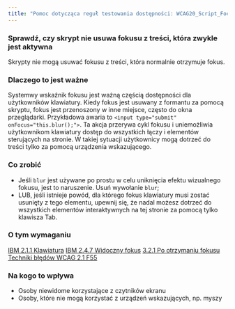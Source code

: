 ```yaml
---
title: "Pomoc dotycząca reguł testowania dostępności: WCAG20_Script_FocusBlurs"
---
```


<div className="toolHelp">
<Row>
<Column colLg={16} colMd={8} colSm={4} className="toolHead">

### Sprawdź, czy skrypt nie usuwa fokusu z treści, która zwykle jest aktywna

<div id="locLevel"></div>

Skrypty nie mogą usuwać fokusu z treści, która normalnie otrzymuje fokus.

</Column>
</Row>
<Row>
<Column colLg={11} colMd={5} colSm={4} className="toolMain">

### Dlaczego to jest ważne

Systemwy wskaźnik fokusu jest ważną częścią dostępności dla użytkowników klawiatury. Kiedy fokus jest usuwany z formantu za pomocą skryptu, fokus jest przenoszony w inne miejsce, często do okna przeglądarki.
Przykładowa awaria to `<input type="submit" onFocus="this.blur();">`. Ta akcja przerywa cykl fokusu i uniemożliwia użytkownikom klawiatury dostęp do wszystkich łączy i elementów sterujących na stronie. W takiej sytuacji użytkownicy mogą dotrzeć do treści tylko za pomocą urządzenia wskazującego.

<div id="locSnippet"></div>

### Co zrobić

 * Jeśli `blur` jest używane po prostu w celu uniknięcia efektu wizualnego fokusu, jest to naruszenie. Usuń wywołanie `blur`;
 * LUB, jeśli istnieje powód, dla którego fokus klawiatury musi zostać usunięty z tego elementu, upewnij się, że nadal możesz dotrzeć do wszystkich elementów interaktywnych na tej stronie za pomocą tylko klawisza Tab.
  
  

</Column>
<Column colLg={5} colMd={3} colSm={4} className="toolLeft">

### O tym wymaganiu

[IBM 2.1.1 Klawiatura](http://www.ibm.com/able/guidelines/ci162/keyboard.html)
[IBM 2.4.7 Widoczny fokus](http://www.ibm.com/able/guidelines/ci162/focus_visible.html)
[3.2.1 Po otrzymaniu fokusu](http://www.ibm.com/able/guidelines/ci162/on_focus.html)
[Techniki błędów WCAG 2.1 F55](https://www.w3.org/WAI/WCAG21/Techniques/failures/F55)

### Na kogo to wpływa

 * Osoby niewidome korzystające z czytników ekranu
 * Osoby, które nie mogą korzystać z urządzeń wskazujących, np. myszy

</Column>
</Row>
</div>


